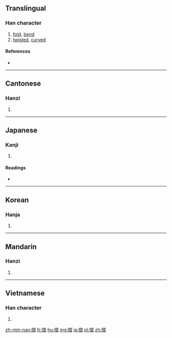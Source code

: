 {{also|折}}
==Translingual==

===Han character===
{{Han char|rn=64|rad=手|as=11|sn=14|four=5706<sub>2</sub>|canj=手尸一日 (QSMA)|ids=⿰[[扌]][[習]]}}

# [[fold]], [[bend]]
# [[twisted]], [[curved]]

====References====
* {{Han ref|kx=0452.080|dkj=12647|dj=0802.110|hdz=31950.130|uh=647A|ud=25722|bh=BA50|bd=47696}}

----

==Cantonese==

===Hanzi===
{{yue-hanzi|jyut=[[zaap3]], [[zip3]]|y=jaap3, jip3}}

# {{defn|lang=yue|sort=手11}}

----

==Japanese==

===Kanji===
{{ja-kanji|grade=|rs=手11}}

# {{defn|lang=ja|sort=手11}}

====Readings====
* {{ja-readings|on=[[しょう]] (shō), [[ろう]] (rō)|kun=[[ひだ]] (hida), [[する]] (suru), [[すり]] (suri)}}

----

==Korean==

===Hanja===
{{ko-hanja|hangeul=접|eumhun=|rv=jeop|mr=chŏp|y=cep}}

# {{defn|lang=ko|sort=手11}}

----

==Mandarin==

===Hanzi===
{{cmn-hanzi|pin=[[zhé]] ([[zhe2]])|wg=che<sup>2</sup>}}

# {{defn|lang=cmn|sort=手11}}

----

==Vietnamese==

===Han character===
{{vi-readings|rs=手11| hanviet = dập}}

# {{defn|lang=vi|sort=手11}}

[[zh-min-nan:摺]]
[[fr:摺]]
[[hu:摺]]
[[mg:摺]]
[[ja:摺]]
[[pl:摺]]
[[zh:摺]]